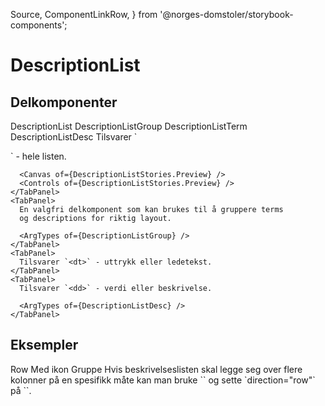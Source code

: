   Source,
  ComponentLinkRow,
} from '@norges-domstoler/storybook-components';

<Meta of={DescriptionListStories} />

# DescriptionList

<ComponentLinkRow
  docsHref="https://design.domstol.no/987b33f71/p/46584e-descriptionlist/b/304a53"
  figmaHref="https://www.figma.com/file/ewqSDmkgqDQ5PyOsRp4V5b/?node-id=3332%3A94241"
  githubHref="https://github.com/domstolene/designsystem/tree/main/packages/components/src/components/DescriptionList"
  storybookHref="https://domstolene.github.io/designsystem/?path=/story/dds-components-components-descriptionlist--default"
/>

## Delkomponenter

<Tabs>
  <TabList>
    <Tab>DescriptionList</Tab>
    <Tab>DescriptionListGroup</Tab>
    <Tab>DescriptionListTerm</Tab>
    <Tab>DescriptionListDesc</Tab>
  </TabList>
  <TabPanels>
    <TabPanel>
      Tilsvarer `<dl>` - hele listen.

      <Canvas of={DescriptionListStories.Preview} />
      <Controls of={DescriptionListStories.Preview} />
    </TabPanel>
    <TabPanel>
      En valgfri delkomponent som kan brukes til å gruppere terms
      og descriptions for riktig layout.

      <ArgTypes of={DescriptionListGroup} />
    </TabPanel>
    <TabPanel>
      Tilsvarer `<dt>` - uttrykk eller ledetekst.
    </TabPanel>
    <TabPanel>
      Tilsvarer `<dd>` - verdi eller beskrivelse.

      <ArgTypes of={DescriptionListDesc} />
    </TabPanel>

  </TabPanels>
</Tabs>

## Eksempler

<Tabs>
  <TabList>
    <Tab>Row</Tab>
    <Tab>Med ikon</Tab>
    <Tab>Gruppe</Tab>

  </TabList>
  <TabPanels>
    <TabPanel>
      Hvis beskrivelseslisten skal legge seg over flere kolonner
      på en spesifikk måte kan man bruke `<DescriptionListGroup>` og sette `direction="row"` på `<DescriptionList>`.
      <Canvas of={DescriptionListStories.Row} />
    </TabPanel>
    <TabPanel>
      <Canvas of={DescriptionListStories.WithIcon} />
    </TabPanel>
    <TabPanel>
      <Canvas of={DescriptionListStories.Group} />
    </TabPanel>

  </TabPanels>
</Tabs>
